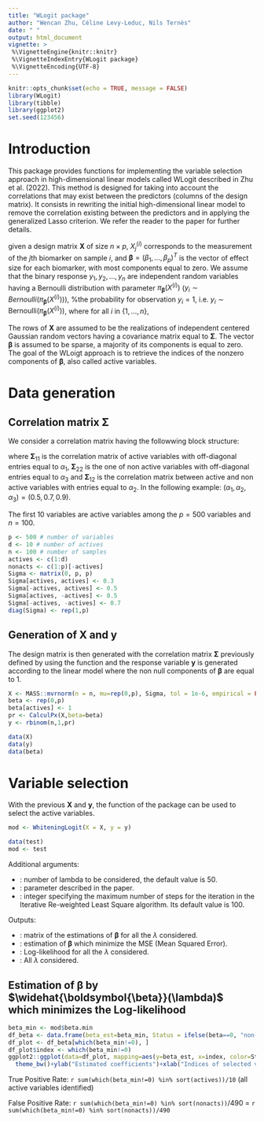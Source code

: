 ```yaml
---
title: "WLogit package"
author: "Wencan Zhu, Céline Levy-Leduc, Nils Ternès"
date: " "
output: html_document
vignette: >
 %\VignetteEngine{knitr::knitr}
 %\VignetteIndexEntry{WLogit package}
 %\VignetteEncoding{UTF-8}
---
```


```r
knitr::opts_chunk$set(echo = TRUE, message = FALSE)
library(WLogit)
library(tibble)
library(ggplot2)
set.seed(123456)
```

# Introduction
This package provides functions for implementing the variable selection approach in high-dimensional linear models called WLogit described in Zhu et al. (2022). This method is designed for taking into account the correlations that may exist between the predictors (columns of the design matrix). It consists in rewriting the initial high-dimensional linear model to remove the correlation existing between the predictors and in applying the generalized Lasso criterion. We refer the reader to the paper for further details.

given a design matrix ${\mathbf{X}}$ of size $n\times p$, $X_{j}^{(i)}$ corresponds to the measurement of the $j$th biomarker on sample $i$, and ${\boldsymbol{\beta}}=(\beta_{1},\ldots, \beta_p)^{T}$ is the vector of effect size for each biomarker, with most components equal to zero. We assume that the binary response $y_1,y_2,...,y_n$ are independent random variables having a Bernoulli distribution with parameter $\pi_{{\boldsymbol{\beta}}}(X^{(i)})$ ($y_{i} \sim Bernoulli(\pi_{{\boldsymbol{\beta}}}(X^{(i)}))$), %the probability for observation $y_i =1$, i.e. $y_i\sim\textrm{Bernoulli}(\pi_{{\boldsymbol{\beta}}}(X^{(i)}))$, 
where for all $i$ in $\{1,\dots,n\}$,
\begin{equation}\label{eq:logistic}
    \pi_{{\boldsymbol{\beta}}}(X^{(i)})=\frac{\exp\left({\sum_{j=1}^p \beta_j X_j^{(i)}}\right)}{1+\exp\left({\sum_{j=1}^p \beta_j X_j^{(i)}}\right)}.
\end{equation}

The rows of $\boldsymbol{X}$ are assumed to be the realizations of independent centered Gaussian random vectors having a covariance matrix equal to $\boldsymbol{\Sigma}$.
The vector $\boldsymbol{\beta}$ is assumed to be sparse, \textit{i.e.} a majority of its components is equal to zero. The goal of the WLoigt approach is to retrieve the indices of the nonzero components of $\boldsymbol{\beta}$, also called active variables. 

# Data generation
## Correlation matrix $\boldsymbol{\Sigma}$
We consider a correlation matrix having the followwing block structure:

\begin{equation}
     \label{eq:SPAC}
     \boldsymbol{\Sigma}=
       \begin{bmatrix}
         \boldsymbol{\Sigma}_{11} &  \boldsymbol{\Sigma}_{12} \\
         \boldsymbol{\Sigma}_{12}^{T} &  \boldsymbol{\Sigma}_{22}
       \end{bmatrix}
\end{equation}
      
where $\boldsymbol{\Sigma}_{11}$ is the correlation matrix of active variables with off-diagonal entries equal to $\alpha_1$, $\boldsymbol{\Sigma}_{22}$ is the one of non active variables with off-diagonal entries equal to $\alpha_3$ and $\boldsymbol{\Sigma}_{12}$ is the correlation matrix between active and non active variables with entries equal to $\alpha_2$. In the following example: $(\alpha_1,\alpha_2,\alpha_3)=(0.5, 0.7, 0.9)$.    
      
The first 10 variables are active variables among the $p=500$ variables and $n=100$.

```r
p <- 500 # number of variables 
d <- 10 # number of actives
n <- 100 # number of samples
actives <- c(1:d)
nonacts <- c(1:p)[-actives]
Sigma <- matrix(0, p, p)
Sigma[actives, actives] <- 0.3
Sigma[-actives, actives] <- 0.5
Sigma[actives, -actives] <- 0.5
Sigma[-actives, -actives] <- 0.7
diag(Sigma) <- rep(1,p)
```

## Generation of $\boldsymbol{X}$ and $\boldsymbol{y}$
The design matrix is then generated with the correlation matrix $\boldsymbol{\Sigma}$ previously defined by using the function \texttt{mvrnorm} and the response variable $\boldsymbol{y}$ 
is generated according to the linear model \eqref{eq:mod_lin} where the non null components of
$\boldsymbol{\beta}$ are equal to 1.

```r
X <- MASS::mvrnorm(n = n, mu=rep(0,p), Sigma, tol = 1e-6, empirical = FALSE)
beta <- rep(0,p)
beta[actives] <- 1
pr <- CalculPx(X,beta=beta)
y <- rbinom(n,1,pr) 
```

```r
data(X)
data(y)
data(beta)
```

# Variable selection
With the previous $\boldsymbol{X}$ and $\boldsymbol{y}$, the function \verb|WhiteningLogit| of the package can be used to select the active variables. 

```r
mod <- WhiteningLogit(X = X, y = y)
```

```r
data(test)
mod <- test
```
Additional arguments:

* \texttt{nlambda}: number of lambda to be considered, the default value is 50.
* \texttt{gamma}: parameter described in the paper.
* \texttt{maxit}: integer specifying the maximum number of steps for the iteration in the Iterative Re-weighted Least Square algorithm. Its default value is 100.

Outputs: 

* \texttt{beta}: matrix of the estimations of $\boldsymbol{\beta}$ for all the $\lambda$ considered. 
* \texttt{beta.min}: estimation of $\boldsymbol{\beta}$ which minimize the MSE (Mean Squared Error).
* \texttt{log.likelihood}: Log-likelihood for all the $\lambda$ considered.
* \texttt{lambda}: All $\lambda$ considered.

##  Estimation of $\boldsymbol{\beta}$ by $\widehat{\boldsymbol{\beta}}(\lambda)$ which minimizes the Log-likelihood
```r
beta_min <- mod$beta.min
df_beta <- data.frame(beta_est=beta_min, Status = ifelse(beta==0, "non-active", "active"))
df_plot <- df_beta[which(beta_min!=0), ]
df_plot$index <- which(beta_min!=0)
ggplot2::ggplot(data=df_plot, mapping=aes(y=beta_est, x=index, color=Status))+geom_point()+
  theme_bw()+ylab("Estimated coefficients")+xlab("Indices of selected variables")
```

True Positive Rate: `r sum(which(beta_min!=0) %in% sort(actives))/10` (all active variables identified)

False Positive Rate:  `r sum(which(beta_min!=0) %in% sort(nonacts))`/490 = `r sum(which(beta_min!=0) %in% sort(nonacts))/490`


